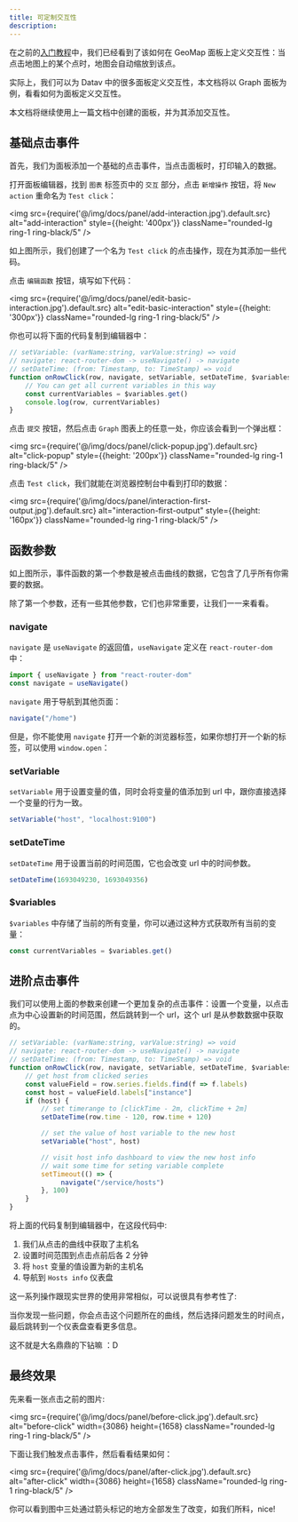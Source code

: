 ```yaml
---
title: 可定制交互性
description:
---
```


在之前的[入门教程](/docs/tutorial-dashboard#-3)中，我们已经看到了该如何在 GeoMap 面板上定义交互性：当点击地图上的某个点时，地图会自动缩放到该点。

实际上，我们可以为 Datav 中的很多面板定义交互性，本文档将以 Graph 面板为例，看看如何为面板定义交互性。

本文档将继续使用上一篇文档中创建的面板，并为其添加交互性。

## 基础点击事件

首先，我们为面板添加一个基础的点击事件，当点击面板时，打印输入的数据。

打开面板编辑器，找到 `图表` 标签页中的 `交互` 部分，点击 `新增操作` 按钮，将 `New action` 重命名为 `Test click`：

<img src={require('@/img/docs/panel/add-interaction.jpg').default.src} alt="add-interaction" style={{height: '400px'}} className="rounded-lg ring-1 ring-black/5" />


如上图所示，我们创建了一个名为 `Test click` 的点击操作，现在为其添加一些代码。

点击 `编辑函数` 按钮，填写如下代码：

<img src={require('@/img/docs/panel/edit-basic-interaction.jpg').default.src} alt="edit-basic-interaction" style={{height: '300px'}} className="rounded-lg ring-1 ring-black/5" />


你也可以将下面的代码复制到编辑器中：

```js
// setVariable: (varName:string, varValue:string) => void 
// navigate: react-router-dom -> useNavigate() -> navigate 
// setDateTime: (from: Timestamp, to: TimeStamp) => void
function onRowClick(row, navigate, setVariable, setDateTime, $variables) {
    // You can get all current variables in this way
    const currentVariables = $variables.get()
    console.log(row, currentVariables)
}
```

点击 `提交` 按钮，然后点击 `Graph` 图表上的任意一处，你应该会看到一个弹出框：

<img src={require('@/img/docs/panel/click-popup.jpg').default.src} alt="click-popup" style={{height: '200px'}} className="rounded-lg ring-1 ring-black/5" />


点击 `Test click`，我们就能在浏览器控制台中看到打印的数据：

<img src={require('@/img/docs/panel/interaction-first-output.jpg').default.src} alt="interaction-first-output" style={{height: '160px'}} className="rounded-lg ring-1 ring-black/5" />


## 函数参数

如上图所示，事件函数的第一个参数是被点击曲线的数据，它包含了几乎所有你需要的数据。

除了第一个参数，还有一些其他参数，它们也非常重要，让我们一一来看看。

### navigate

`navigate` 是 `useNavigate` 的返回值，`useNavigate` 定义在 `react-router-dom` 中：

```js
import { useNavigate } from "react-router-dom"
const navigate = useNavigate()
```

`navigate` 用于导航到其他页面：

```js
navigate("/home")
```

但是，你不能使用 `navigate` 打开一个新的浏览器标签，如果你想打开一个新的标签，可以使用 `window.open`：

### setVariable

`setVariable` 用于设置变量的值，同时会将变量的值添加到 url 中，跟你直接选择一个变量的行为一致。

```js
setVariable("host", "localhost:9100")
```

### setDateTime

`setDateTime` 用于设置当前的时间范围，它也会改变 url 中的时间参数。

```js
setDateTime(1693049230, 1693049356)
```


### $variables 

`$variables` 中存储了当前的所有变量，你可以通过这种方式获取所有当前的变量：

```js
const currentVariables = $variables.get()
```

## 进阶点击事件

我们可以使用上面的参数来创建一个更加复杂的点击事件：设置一个变量，以点击点为中心设置新的时间范围，然后跳转到一个 url，这个 url 是从参数数据中获取的。

```js
// setVariable: (varName:string, varValue:string) => void 
// navigate: react-router-dom -> useNavigate() -> navigate 
// setDateTime: (from: Timestamp, to: TimeStamp) => void
function onRowClick(row, navigate, setVariable, setDateTime, $variables) {
    // get host from clicked series
    const valueField = row.series.fields.find(f => f.labels)
    const host = valueField.labels["instance"]
    if (host) {
        // set timerange to [clickTime - 2m, clickTime + 2m]
        setDateTime(row.time - 120, row.time + 120)

        // set the value of host variable to the new host
        setVariable("host", host)

        // visit host info dashboard to view the new host info
        // wait some time for seting variable complete
        setTimeout(() => {
             navigate("/service/hosts")
        }, 100)  
    }
}
```

将上面的代码复制到编辑器中，在这段代码中:

1. 我们从点击的曲线中获取了主机名
2. 设置时间范围到点击点前后各 2 分钟
3. 将 `host` 变量的值设置为新的主机名
4. 导航到 `Hosts info` 仪表盘

这一系列操作跟现实世界的使用非常相似，可以说很具有参考性了:

当你发现一些问题，你会点击这个问题所在的曲线，然后选择问题发生的时间点，最后跳转到一个仪表盘查看更多信息。

这不就是大名鼎鼎的下钻嘛 ：D


## 最终效果

先来看一张点击之前的图片:

<img src={require('@/img/docs/panel/before-click.jpg').default.src} alt="before-click" width={3086} height={1658} className="rounded-lg ring-1 ring-black/5" />


下面让我们触发点击事件，然后看看结果如何：

<img src={require('@/img/docs/panel/after-click.jpg').default.src} alt="after-click" width={3086} height={1658} className="rounded-lg ring-1 ring-black/5" />


你可以看到图中三处通过箭头标记的地方全部发生了改变，如我们所料，nice!